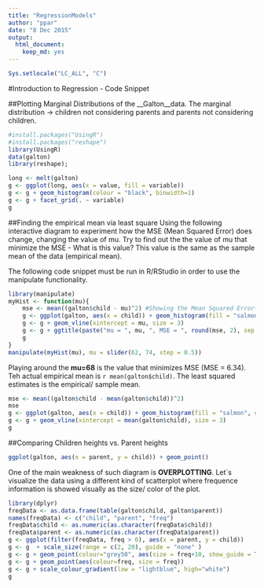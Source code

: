 ```yaml
---
title: "RegressionModels"
author: "ppar"
date: "8 Dec 2015"
output: 
  html_document: 
    keep_md: yes
---
```


```r
Sys.setlocale("LC_ALL", "C")
```

#Introduction to Regression - Code Snippet

##Plotting Marginal Distributions of the __Galton__data. 
The marginal distribution -> children not considering parents and parents not considering children.

```r
#install.packages("UsingR")
#install.packages("reshape")
library(UsingR)
data(galton)
library(reshape); 

long <- melt(galton)
g <- ggplot(long, aes(x = value, fill = variable)) 
g <- g + geom_histogram(colour = "black", binwidth=1) 
g <- g + facet_grid(. ~ variable)
g
```

##Finding the empirical mean via least square
Using the following interactive diagram to experiment how the MSE (Mean Squared Error) does change, changing the value of mu. Try to find out the the value of mu that minimize the MSE - What is this value? This value is the same as the sample mean of the data (empirical mean).


The following code snippet must be run in R/RStudio in order to use the manipulate functionality.

```r
library(manipulate)
myHist <- function(mu){
    mse <- mean((galton$child - mu)^2) #Showing the Mean Squared Error- sum of Squared Errors divided by n
    g <- ggplot(galton, aes(x = child)) + geom_histogram(fill = "salmon", colour = "black", binwidth=1)
    g <- g + geom_vline(xintercept = mu, size = 3)
    g <- g + ggtitle(paste("mu = ", mu, ", MSE = ", round(mse, 2), sep = ""))
    g
}
manipulate(myHist(mu), mu = slider(62, 74, step = 0.5))
```

Playing around the __mu=68__ is the value that minimizes MSE (MSE = 6.34). Teh actual empirical mean is `r mean(galton$child)`. The least squared estimates is the empirical/ sample mean.

```r
mse <- mean((galton$child - mean(galton$child))^2)
mse
g <- ggplot(galton, aes(x = child)) + geom_histogram(fill = "salmon", colour = "black", binwidth=1)
g <- g + geom_vline(xintercept = mean(galton$child), size = 3)
g
```

##Comparing Children heights vs. Parent heights 
```r
ggplot(galton, aes(x = parent, y = child)) + geom_point()
```

One of the main weakness of such diagram is __OVERPLOTTING__. Let´s visualize the data using a different kind of scatterplot where frequence information is showed visually as the size/ color of the plot.

```r
library(dplyr)
freqData <- as.data.frame(table(galton$child, galton$parent))
names(freqData) <- c("child", "parent", "freq")
freqData$child <- as.numeric(as.character(freqData$child))
freqData$parent <- as.numeric(as.character(freqData$parent))
g <- ggplot(filter(freqData, freq > 0), aes(x = parent, y = child))
g <- g  + scale_size(range = c(2, 20), guide = "none" )
g <- g + geom_point(colour="grey50", aes(size = freq+10, show_guide = TRUE))
g <- g + geom_point(aes(colour=freq, size = freq))
g <- g + scale_colour_gradient(low = "lightblue", high="white")                    
g
```